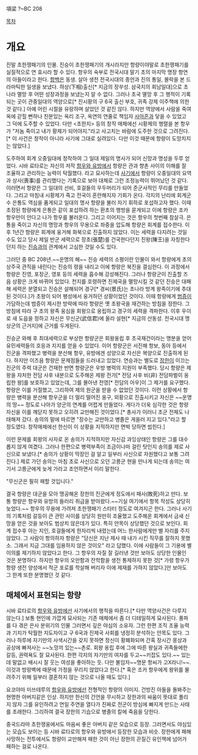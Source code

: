 項梁
?~BC 208

[[목차]]

= 개요 =
진말 초한쟁패기의 인물. 진승이 초한쟁패기의 개시라지만 항량이야말로 초한쟁패기를 실질적으로 연 효시라 할 수 있다. 
항우의 숙부로 전국시대 말기 초의 마지막 명장 항연의 아들이라고 한다. [[항백]]은 동생. 살아 생전 전국시대의 종언과 진의 통일, 몰락을 본 드라마틱한 일생을 보냈다. 하상(下相)출신[* 지금의 장쑤성. 삼국지의 회남일대]으로 초나라 멸망 후 어떤 성장과정을 보냈는지 알 수 없다. 그러나 초국 멸망 후 그 행적이 기록되는 곳이 관중일대의 역양으로[* 진시황의 구 6국 출신 부호, 귀족 강제 이주책에 의한 것 같다.] 아예 어린 시절을 유랑하며 살았던 것 같진 않다.
하지만 역양에서 사람을 죽여 옥에 갇힐 뻔하나 친분있는 옥리 조구, 옥연의 연줄로 책임자 [[사마흔]]과 닿을 수 있었고 그 덕에 도주할 수 있었다. 다만 <초한지> 등의 창작 매체에선 시황제의 행렬을 본 항우가 "저놈 죽이고 내가 황제가 되어야지."라고 사고치는 바람에 도주한 것으로 그려진다.[* 이 사건은 창작이 아니라 사기에 그대로 실려있다. 다만 이것 때문에 항량이 도망치지는 않았다.] 
 
도주하여 회계 오중일대에 정착하여 그 일대 제일의 명사가 되어 신망과 명성을 두루 얻었다. 시바 료타로는 자신의 저작 [[항우와 유방]]에서 항량은 관과 향촌 사이의 이해를 잘 조율하고 관리하는 능력이 탁월했다. 라고 묘사하는데 [[사기]]에서 항량이 오중일대의 요역과 상사(喪事)를 관리했다는 기록으로 보아 대체로 그런 조정능력이 뛰어났던 것 같다. 이러면서 항량은 그 일대의 선비, 호걸들의 우두머리가 되어 준군사적인 무리를 만들었다. 
그리고 마침내 시황제가 죽고 전국이 혼란해지자 기회가 온다. 각지의 난리에 회계군수 은통도 역심을 품게되고 일대의 명사 항량을 불러 자기 휘하로 포섭하고자 했다. 이때 초정된 항량에게 은통은 같이 포섭하려 하는 환초의 행방을 묻게되고 이에 항량은 조카 항우만이 안다고 나가 항우를 불러온다. 그리고 이어지는 것은 항우의 첫번째 참살극.
은통을 죽이고 자신의 명망과 항우의 무용으로 좌중을 압도해 항량은 회계를 접수한다. 이후 1년간 항량은 회계에 웅거해 화북으로 진출하지 않았다. 이는 세력을 다지려는 것일 수도 있고 당시 제일 반군 세력으로 장초(張楚)를 건국한다던지 진왕(陳王)을 자칭한다던지 하는 [[진승]]과의 관계에서 고심한 것일 수도 있다. 

그러던 중 BC 208년.~~운명의 해~~ 진승 세력의 소평이란 인물이 와서 항량에게 초의 상주국 관직을 내린다는 진승의 령을 내리고 이에 항량은 북진을 결심한다. 이 과정에서 항량은 진영, 포장군, 영포 등의 세력을 흡수해 강성해진다. 그러나 항량군이 진출할 즈음 상황은 크게 바뀌어 있었다. 천지를 호령하면 진제국을 멸망시킬 것 같던 진승은 대패해 세력은 분열되고 진승은 살해되어 경구[* 경씨(景氏)는 초나라 방계 왕족이기에 추대된 것이다.]가 초왕이 되어 팽성에서 웅거하던 상황이었던 것이다.
이때 항량에게 [[범증]]이 가담하는데 범증이 제시한 방략에 따라 항량은 옛 초왕국을 재건하는 방침을 정한다. 그 방침에 따라 구 초의 왕족 웅심을 회왕으로 옹립하고 경구의 세력을 격파한다. 이후 우이로 새 도읍을 정하고 자신은 무신군(武信君)에 올라 설현[* 지금의 산동성. 전국시대 맹상군의 근거지]에 근거를 두게된다. 

진승군 와해 후 최대세력으로 부상한 항량군은 회왕옹립 후 초국재건이라는 명분을 얻어 유민세력들의 호응과 지지를 얻을 수 있었다. 이어 항량군은 서진해 항보, 동아 등에서 진군을 격파했고 병력을 분산해 항우, 유방에겐 성양으로 자신은 복양으로 진출하게 된다. 하지만 이즈음 항량은 문제점들을 드러내고 있었다.
연승과는 별도로 [[장한]]이 이끄는 진군의 주력 대군은 건재한 반면 항량군은 우방 병력의 지원이 부족했다. 당시 항량은 제왕을 자처한 전담 사후 내분으로 도주해온 제왕 전가[* 전담 사후 비(非) 전담파벌이 옹립한 왕]를 보호하고 있었는데, 그를 몰아낸 전영[* 전담의 아우]이 그 제거를 요구했다. 항량은 이를 거절했고, 그리하여 제의 원군을 받을 수 없었던 것이다. 이런 상황에서 항량은 병력을 분산해 항우군을 더 멀리 떨어진 옹구, 외황으로 진출시키고 자신은 ~~운명의 땅~~ 정도로 나아가 양군의 연계를 어렵게 만들었다. 게다가 더욱 심각한 것은 항량 자신을 이를 깨닫지 못하고 오히려 교만해진 것이었다.[* 총사가 이러니 초군 전체도 나태해져 갔다. 송의의 말에 따르면 "장수는 교만하고 병졸은 게을러 지고 있다."라고 할 정도였다. 창작매체에선 한신이 이 상황을 지적하지만 면박 당하면 씹힌다.] 

이런 문제를 회왕의 사자로 온 송의가 지적하지만 자신감 과잉상태인 항량은 그를 대수롭지 않게 여겼다. 그러나 한편으로 병력부족이 조금이나마 걸린 탓인지 송의를 제로 사신으로 보냈다.[* 송의가 상황이 막장인 걸 알고 일부러 사신으로 자원했다고 보통 그려진다.] 제로 가던 송의는 마침 초로 사신으로 오던 고릉군 현을 만나게 되는데 송의는 여기서 고릉군에게 늦게 가라고 조언하면서 이리 말한다.

"무신군은 필히 패할 것입니다."

결국 항량은 대군을 모아 맹공해온 장한의 진군에게 정도에서 패사(敗死)하고 만다. 
보통 항량은 항우와 유방의 들러리 취급을 받아왔다.~~기실 여기에서 항목 작성도 상당히 늦었다.~~ 항우의 무용에 가려져 초한쟁패기 스타터 정도로 여겨지곤 한다. 그러나 사기의 기록처럼 갈등이 큰 관민 사이를 상당히 원만히 조율했고 도주해온 회계에서 금새 신망을 얻은 것을 보아도 범상치 않은데가 있다. 특히 안목이 상당했던 것으로 보인다. 회계 접수후 아는 지인, 호걸들에게 한자리씩 내렸는데 어느 한사람에게만 별 자리를 주지 않았다. 그 사람이 항의하자 항량은 "당신은 지난 제사 때 내가 시킨 직무를 잘하지 못했소. 그래서 지금 그대를 임용하지 않은 것이오" 라고 답했다. 이에 사람들이 그 기용에 별 이의를 제기하지 않았다고 한다. 그 항우의 자질 잘 길러낸 것만 보아도 상당한 인물인 것은 분명하다. 
하지만 항우의 오만함과 잔학함을 생전 통제하지 못한 것[* 가령 항우가 항량 생전 양성에서 적군 포로를 학살해 버리자 이에 제재를 가하지 않았다.]만 보아도 그 한계 또한 분명했던 것 같다. 

== 매체에서 표현되는 항량 ==

시바 료타로의 [[항우와 유방]]에선 사기에서의 행적을 따른다.[* 다만 역양사건은 다루지 않는다.] 보통 현인에 가깝게 묘사되는 기존 매체에서 좀 더 디테일하게 묘사된다. 풍파를 다 겪은 은사 분위기의 인물 그러면서 깊은 야심의 소유자. 그런 한편 조직 조율 능력과 기지가 탁월한 지도자이고 구 6국과 진제국 사회를 냉정히 분석하는 안목도 있다.  
그러나 하루에 자기만의 사색시간을 갖지 못하면 정신이 황폐화되며 간혹 장시간 몽상과 공상에 빠져사는 ~~노망끼 있는~~촌로. 회왕 옹립 후에 그에 따른 왕실과 귀족들에한 갈등, 권력욕도 잘 묘사된다. 한편 각지의 자기만의 여자를 두고~~키잡도 있다.~~ 있는데 말없고 배시시 잘 웃는 여성을 좋아하는 듯. 다만 불임자~~명문 항씨가 고X라니!~~. 이것과 방랑벽에 때문에 가정을 꾸리지 않았다고 한다.[* 혹은 조카 항우에게 왕위를 물려주기 위해 일부러 결혼하지 않는 것으로 나올 때도 있다.]

요코야마 미쓰테루의 [[항우와 유방]]에선 전형적인 항량의 이미지. 건방진 아들을 돌봐주는 현명한 아버지같은 인상. 하지만 한신의 간언을 무시하고 장한과의 싸움이 뜻대로 풀리지 않자 그를 유인하려고 연일 주연을 열다가 진짜로 전군이 방심에 빠지게 만드는 사태를 초래한다. 그리하여 결국 장한의 기습으로 병졸의 칼에 죽음을 당한다.

중국드라마 초한쟁웅에서도 마음씨 좋은 아버지 같은 모습으로 등장. 그러면서도 야심있는 모습도 보이는 등 시바 료타로의 항우와 유방에서 등장한 모습과 비슷. 장한에게 패해 사망하는 전투에서도 항량이 교만해져 패한 것이 아닌 장한의 끈질긴 유인책에 넘어가 패하는 걸로 나온다.
